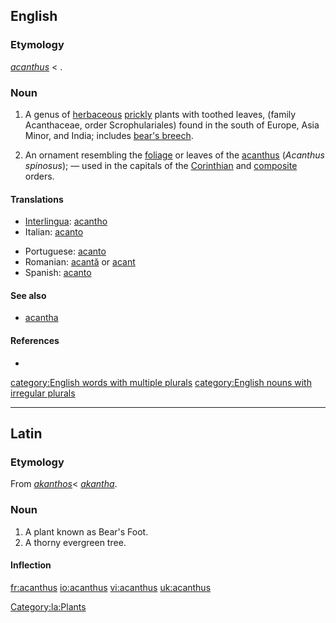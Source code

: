 ==English==

===Etymology===
{{L.}} ''[[acanthus]]'' < {{AGr.}}.

===Noun===
{{en-noun|pl=acanthuses|pl2=acanthi}}

# {{botany}} A genus of [[herbaceous]] [[prickly]] plants with toothed leaves, (family Acanthaceae, order Scrophulariales) found in the south of Europe, Asia Minor, and India; includes [[bear's breech]].
# {{architecture}} An ornament resembling the [[foliage]] or leaves of the [[acanthus]] (''Acanthus spinosus''); &mdash; used in the capitals of the [[Corinthian]] and [[composite]] orders.

====Translations====
{{trans-top|acanthus}}
*[[Interlingua]]: [[acantho]]
*Italian: [[acanto]]
{{trans-mid}}
*Portuguese: [[acanto]] {{m}}
*Romanian: [[acantă]] {{f}} or [[acant]]
*Spanish: [[acanto]]
{{trans-bottom}}

====See also====
*[[acantha]]

====References====
*{{R:Webster 1913}}

[[category:English words with multiple plurals]]
[[category:English nouns with irregular plurals]]

----

==Latin==

===Etymology===
From {{AGr.|la}} ''[[akanthos]]''< ''[[akantha]]''.

===Noun===
{{la-noun|acanthus|acanthi|acanthī|m|second}}

# A plant known as Bear's Foot.
# A thorny evergreen tree.

====Inflection====
{{la-decl-2nd|acanth}}

[[Category:la:Plants]]

[[fr:acanthus]]
[[io:acanthus]]
[[vi:acanthus]]
[[uk:acanthus]]